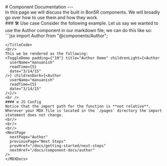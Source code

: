 
<PageTitle title="Component Documentation" />

<Sidebar />
<MDXDocs>
  <DocsAd />
  # Component Documentation
  <Contributors contributors={["manuanish"]} readTime={1} />
  ---
  <br />
  In this page we will discuss the built in Bon5R components. We will broadly go over how to use them and how they work.
  <br />
  ### 🛠 Use case
  Consider the following example. Let us say we wanted to use the Author component in our markdown file; we can do this like so:
  <TitleCode title="example.mdx">
  ```jsx
  import Author from "@components/Author";

  <Author
    userName="manuanish"
    readTime={5}
    date="3/14/15"
  />
  ```
  </TitleCode>
  <br/>
  This we be rendered as the following:
  <ToggleDemo padding={"10"} title="Author Demo" childrenLight={<Author
    userName="manuanish"
    readTime={5}
    date="3/14/15"
  />} childrenDark={<Author
    userName="manuanish"
    readTime={5}
    date="3/14/15"
  />}/>
  <br />
  #### ⚙️ JS Config
  Notice that the import path for the function is **not relative**.
  Wherever your MDX file is located in the `/pages` directory the import statement does not change.
  <br/>
  <br/>
  <br/>
  <NextPage
    nextPage="Author"
    previousPage="Next Steps"
    prevHref="/docs/getting-started/next-steps"
    nextHref="/docs/component-docs/author"
  />
</MDXDocs>

